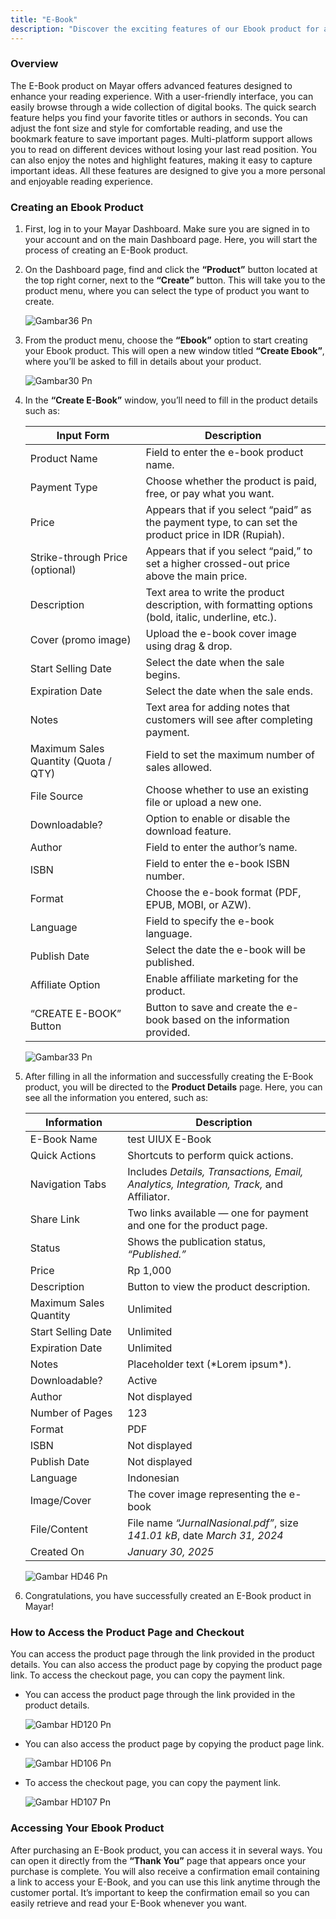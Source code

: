 ```yaml
---
title: "E-Book"
description: "Discover the exciting features of our Ebook product for a better reading experience!"
---
```


### Overview

The E-Book product on Mayar offers advanced features designed to enhance your reading experience. With a user-friendly interface, you can easily browse through a wide collection of digital books. The quick search feature helps you find your favorite titles or authors in seconds. You can adjust the font size and style for comfortable reading, and use the bookmark feature to save important pages. Multi-platform support allows you to read on different devices without losing your last read position. You can also enjoy the notes and highlight features, making it easy to capture important ideas. All these features are designed to give you a more personal and enjoyable reading experience.

### Creating an Ebook Product

<Steps>
  <Step title="New Step">
    
  </Step>
  <Step title="New Step">
    
  </Step>
  <Step title="New Step">
    
  </Step>
  <Step title="New Step">
    
  </Step>
  <Step title="New Step">
    
  </Step>
  <Step title="New Step">
    
  </Step>
</Steps>

1. First, log in to your Mayar Dashboard. Make sure you are signed in to your account and on the main Dashboard page. Here, you will start the process of creating an E-Book product.
2. On the Dashboard page, find and click the **“Product”** button located at the top right corner, next to the **“Create”** button. This will take you to the product menu, where you can select the type of product you want to create.

   ![Gambar36 Pn](/images/gambar36.png)
3. From the product menu, choose the **“Ebook”** option to start creating your Ebook product. This will open a new window titled **“Create Ebook”**, where you’ll be asked to fill in details about your product.

   ![Gambar30 Pn](/images/gambar30.png)
4. In the **“Create E-Book”** window, you’ll need to fill in the product details such as:

   | Input Form                           | Description                                                                                          |
   | ------------------------------------ | ---------------------------------------------------------------------------------------------------- |
   | Product Name                         | Field to enter the e-book product name.                                                              |
   | Payment Type                         | Choose whether the product is paid, free, or pay what you want.                                      |
   | Price                                | Appears that if you select “paid” as the payment type, to can set the product price in IDR (Rupiah). |
   | Strike-through Price (optional)      | Appears that if you select “paid,” to set a higher crossed-out price above the main price.           |
   | Description                          | Text area to write the product description, with formatting options (bold, italic, underline, etc.). |
   | Cover (promo image)                  | Upload the e-book cover image using drag & drop.                                                     |
   | Start Selling Date                   | Select the date when the sale begins.                                                                |
   | Expiration Date                      | Select the date when the sale ends.                                                                  |
   | Notes                                | Text area for adding notes that customers will see after completing payment.                         |
   | Maximum Sales Quantity (Quota / QTY) | Field to set the maximum number of sales allowed.                                                    |
   | File Source                          | Choose whether to use an existing file or upload a new one.                                          |
   | Downloadable?                        | Option to enable or disable the download feature.                                                    |
   | Author                               | Field to enter the author’s name.                                                                    |
   | ISBN                                 | Field to enter the e-book ISBN number.                                                               |
   | Format                               | Choose the e-book format (PDF, EPUB, MOBI, or AZW).                                                  |
   | Language                             | Field to specify the e-book language.                                                                |
   | Publish Date                         | Select the date the e-book will be published.                                                        |
   | Affiliate Option                     | Enable affiliate marketing for the product.                                                          |
   | “CREATE E-BOOK” Button               | Button to save and create the e-book based on the information provided.                              |

   ![Gambar33 Pn](/images/gambar33.png)
5. After filling in all the information and successfully creating the E-Book product, you will be directed to the **Product Details** page. Here, you can see all the information you entered, such as:

   | Information            | Description                                                                             |
   | ---------------------- | --------------------------------------------------------------------------------------- |
   | E-Book Name            | test UIUX E-Book                                                                        |
   | Quick Actions          | Shortcuts to perform quick actions.                                                     |
   | Navigation Tabs        | Includes _Details, Transactions, Email, Analytics, Integration, Track,_ and Affiliator. |
   | Share Link             | Two links available — one for payment and one for the product page.                     |
   | Status                 | Shows the publication status, _“Published.”_                                            |
   | Price                  | Rp 1,000                                                                                |
   | Description            | Button to view the product description.                                                 |
   | Maximum Sales Quantity | Unlimited                                                                               |
   | Start Selling Date     | Unlimited                                                                               |
   | Expiration Date        | Unlimited                                                                               |
   | Notes                  | Placeholder text (\*Lorem ipsum\*).                                                     |
   | Downloadable?          | Active                                                                                  |
   | Author                 | Not displayed                                                                           |
   | Number of Pages        | 123                                                                                     |
   | Format                 | PDF                                                                                     |
   | ISBN                   | Not displayed                                                                           |
   | Publish Date           | Not displayed                                                                           |
   | Language               | Indonesian                                                                              |
   | Image/Cover            | The cover image representing the e-book                                                 |
   | File/Content           | File name _“JurnalNasional.pdf”_, size _141.01 kB_, date _March 31, 2024_               |
   | Created On             | _January 30, 2025_                                                                      |

   ![Gambar HD46 Pn](/images/gambarHD46.png)
6. Congratulations, you have successfully created an E-Book product in Mayar\!

### How to Access the Product Page and Checkout

<Steps>
  <Step title="Access Product Page">
    You can access the product page through the link provided in the product details.
  </Step>
  <Step title="Copy Product Page Link">
    You can also access the product page by copying the product page link.
  </Step>
  <Step title="Access Checkout Page">
    To access the checkout page, you can copy the payment link.
  </Step>
</Steps>

- You can access the product page through the link provided in the product details.

  ![Gambar HD120 Pn](/images/gambarHD120.png)
- You can also access the product page by copying the product page link.

  ![Gambar HD106 Pn](/images/gambarHD106.png)
- To access the checkout page, you can copy the payment link.

  ![Gambar HD107 Pn](/images/gambarHD107.png)

### Accessing Your Ebook Product

After purchasing an E-Book product, you can access it in several ways. You can open it directly from the **“Thank You”** page that appears once your purchase is complete. You will also receive a confirmation email containing a link to access your E-Book, and you can use this link anytime through the customer portal. It’s important to keep the confirmation email so you can easily retrieve and read your E-Book whenever you want.